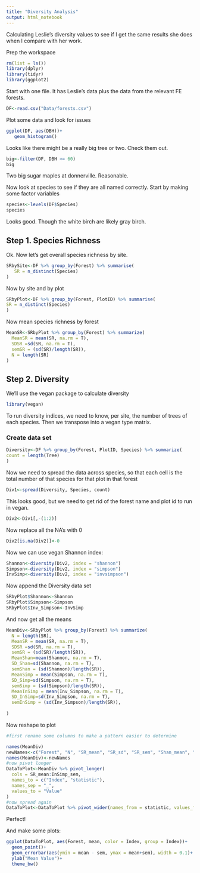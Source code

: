 ```yaml
---
title: "Diversity Analysis"
output: html_notebook
---
```


Calculating Leslie's diversity values to see if I get the same results she does when I compare with her work.

Prep the workspace
```r
rm(list = ls())
library(dplyr)
library(tidyr)
library(ggplot2)
```

Start with one file. It has Leslie's data plus the data from the relevant FE forests.

```r
DF<-read.csv("Data/forests.csv")
```

Plot some data and look for issues
```r
ggplot(DF, aes(DBH))+
   geom_histogram()
```
Looks like there might be a really big tree or two.  Check them out. 

```r
big<-filter(DF, DBH >= 60)
big
```
Two big sugar maples at donnerville.  Reasonable.

Now look at species to see if they are all named correctly. Start by making some factor variables
```r
species<-levels(DF$Species)
species
```
Looks good. Though the white birch are likely gray birch.

## Step 1. Species Richness
Ok. Now let's get overall species richness by site.
```r
SRbySite<-DF %>% group_by(Forest) %>% summarise(
   SR = n_distinct(Species)
)
```
Now by site and by plot
```r
SRbyPlot<-DF %>% group_by(Forest, PlotID) %>% summarise(
SR = n_distinct(Species)
)
```
Now mean species richness by forest
```r
MeanSR<-SRbyPlot %>% group_by(Forest) %>% summarize(
  MeanSR = mean(SR, na.rm = T),
  SDSR =sd(SR, na.rm = T),
  semSR = (sd(SR)/length(SR)),
  N = length(SR)
)
```
## Step 2. Diversity
We'll use the vegan package to calculate diversity
```r
library(vegan)
```

To run diversity indices, we need to know, per site, the number of trees of each species.  Then we transpose into a vegan type matrix.

### Create data set
```r
Diversity<-DF %>% group_by(Forest, PlotID, Species) %>% summarize(
count = length(Tree)
)
```
Now we need to spread the data across species, so that each cell is the total number of that species for that plot in that forest

```r
Div1<-spread(Diversity, Species, count)
```
This looks good, but we need to get rid of the forest name and plot id to run in vegan. 

```r
Div2<-Div1[,-(1:2)]
```
Now replace all the NA's with 0
```r
Div2[is.na(Div2)]<-0
```
Now we can use vegan
Shannon index:

```r
Shannon<-diversity(Div2, index = "shannon")
Simpson<-diversity(Div2, index = "simpson")
InvSimp<-diversity(Div2, index = "invsimpson")
```
Now append the Diversity data set
```r
SRbyPlot$Shannon<-Shannon
SRbyPlot$Simpson<-Simpson
SRbyPlot$Inv_Simpson<-InvSimp
```
And now get all the means
```r
MeanDiv<-SRbyPlot %>% group_by(Forest) %>% summarize(
  N = length(SR),
  MeanSR = mean(SR, na.rm = T),
  SDSR =sd(SR, na.rm = T),
  semSR = (sd(SR)/length(SR)),
  MeanShan=mean(Shannon, na.rm = T),
  SD_Shan=sd(Shannon, na.rm = T),
  semShan = (sd(Shannon)/length(SR)),
  MeanSimp = mean(Simpson, na.rm = T),
  SD_Simp=sd(Simpson, na.rm = T),
  semSimp = (sd(Simpson)/length(SR)),
  MeanInSimp = mean(Inv_Simpson, na.rm = T),
  SD_InSimp=sd(Inv_Simpson, na.rm = T),
  semInSimp = (sd(Inv_Simpson)/length(SR)),
  
)
```
Now reshape to plot
```r
#first rename some columns to make a pattern easier to determine

names(MeanDiv)
newNames<-c("Forest", "N", "SR_mean", "SR_sd", "SR_sem", "Shan_mean", "Shan_sd", "Shan_sem", "Simp_mean", "Simp_sd", "Simp_sem", "InSimp_mean", "InSimp_sd", "InSimp_sem")
names(MeanDiv)<-newNames
#now pivot longer
DataToPlot<-MeanDiv %>% pivot_longer(
  cols = SR_mean:InSimp_sem,
  names_to = c("Index", "statistic"),
  names_sep = "_",
  values_to = "Value"
)
#now spread again
DataToPlot<-DataToPlot %>% pivot_wider(names_from = statistic, values_from = Value)
```
Perfect!

And make some plots:

```r
ggplot(DataToPlot, aes(Forest, mean, color = Index, group = Index))+
  geom_point()+
  geom_errorbar(aes(ymin = mean - sem, ymax = mean+sem), width = 0.1)+
  ylab("Mean Value")+
  theme_bw()
  
```









